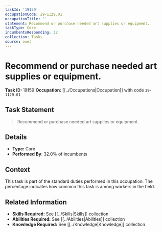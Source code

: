 ```yaml
---
taskId: '19159'
occupationCode: 29-1129.01
occupationTitle: ''
statement: Recommend or purchase needed art supplies or equipment.
taskType: Core
incumbentsResponding: 32
collection: Tasks
source: onet
---
```

# Recommend or purchase needed art supplies or equipment.

**Task ID:** 19159
**Occupation:** [[../Occupations|Occupation]] with code `29-1129.01`

## Task Statement

> Recommend or purchase needed art supplies or equipment.

## Details

- **Type:** Core
- **Performed By:** 32.0% of incumbents

## Context

This task is part of the standard duties performed in this occupation. The percentage indicates how common this task is among workers in the field.

## Related Information

- **Skills Required:** See [[../Skills|Skills]] collection
- **Abilities Required:** See [[../Abilities|Abilities]] collection
- **Knowledge Required:** See [[../Knowledge|Knowledge]] collection
